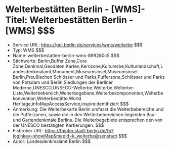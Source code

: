 # Welterbestätten Berlin - [WMS]- Titel: Welterbestätten Berlin - [WMS] $$$
- Service URL: https://gdi.berlin.de/services/wms/welterbe $$$
- Typ: WMS $$$
- Name: welterbestatten-berlin-wms-899280c5 $$$
- Stichworte: Berlin,Buffer Zone,Core Zone,Denkmal,Geodaten,Karten,Kernzone,Kulturerbe,Kulturlandschaft,Landesdenkmalamt,Monument,Museumsinsel,Museumsinsel Berlin,Preußischen Schlösser und Parks,Pufferzone,Schlösser und Parks von Potsdam und Berlin,Siedlungen der Berliner Moderne,UNESCO,UNSECO-Welterbe,Welterbe,Welterbe-Liste,Welterbebereich,Welterbegebiete,Welterbekomponenten,Welterbekonvention,Welterbestätte,World Heritage,infoMapAccessService,inspireidentifiziert $$$
- Anmerkung: Die Welterbekarte Berlin umfasst die Welterbebereiche und die Pufferzonen, sowie die in den Welterbebereichen liegenden Bau-  und Gartendenkmale Berlins. Die Welterbegebiete entsprechen den von der UNESCO bestätigten Kartierungen. $$$
- Fisbroker URL: https://fbinter.stadt-berlin.de/fb?loginkey=showMap&mapId=k_welterbe@senstadt $$$
- Autor: Landesdenkmalamt Berlin $$$
